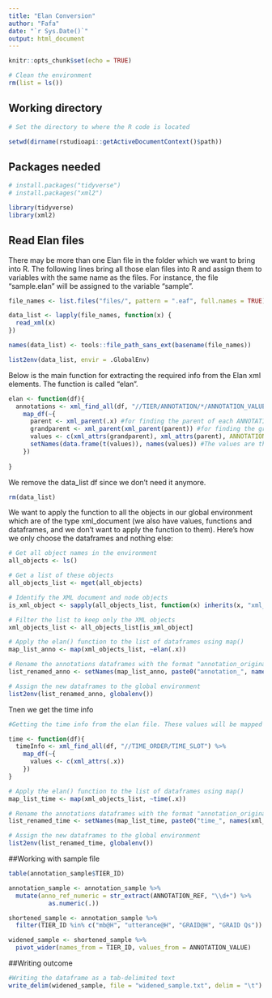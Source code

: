 ```yaml
---
title: "Elan Conversion"
author: "Fafa"
date: "`r Sys.Date()`"
output: html_document
---
```


```r
knitr::opts_chunk$set(echo = TRUE)
```

```r
# Clean the environment
rm(list = ls())

```

## Working directory

```r
# Set the directory to where the R code is located 

setwd(dirname(rstudioapi::getActiveDocumentContext()$path))

```

## Packages needed 

```r
# install.packages("tidyverse")
# install.packages("xml2")

library(tidyverse)
library(xml2)

```

## Read Elan files

There may be more than one Elan file in the folder which we want to bring into R. The following lines bring all those elan files into R and assign them to variables with the same name as the files. For instance, the file "sample.elan" will be assigned to the variable "sample".

```r

file_names <- list.files("files/", pattern = ".eaf", full.names = TRUE)

data_list <- lapply(file_names, function(x) {
  read_xml(x)
})

names(data_list) <- tools::file_path_sans_ext(basename(file_names))

list2env(data_list, envir = .GlobalEnv)

```


Below is the main function for extracting the required info from the Elan xml elements. The function is called "elan".

```r

elan <- function(df){
  annotations <- xml_find_all(df, "//TIER/ANNOTATION/*/ANNOTATION_VALUE") %>% #xml_find_all() search for all instances of the ANNOTATION_VALUE element within the TIER element in the elan file.
    map_df(~{
      parent <- xml_parent(.x) #for finding the parent of each ANNOTATION_VALUE element
      grandparent <- xml_parent(xml_parent(parent)) #for finding the grandparent of each ANNOTATION_VALUE element
      values <- c(xml_attrs(grandparent), xml_attrs(parent), ANNOTATION_VALUE = xml_text(.x)) #xml_attrs() retrievs all the attribute values for parent and grandparent nodes.
      setNames(data.frame(t(values)), names(values)) #The values are then transposed into a data frame using data.frame() and set as column names using the setNames() function. The resulting data frames are then combined into a single data frame using map_df(), with each row representing a unique ANNOTATION_VALUE element and its corresponding parent and grandparent attribute values.
    })
  
}


```


 We remove the data_list df since we don't need it anymore.
 
```r

rm(data_list)

```
 
 We want to apply the function to all the objects in our global environment which are of the type xml_document (we also have values, functions and dataframes, and we don't want to apply the function to them). Here's how we only choose the dataframes and nothing else:
 
```r
# Get all object names in the environment
all_objects <- ls()

# Get a list of these objects
all_objects_list <- mget(all_objects)

# Identify the XML document and node objects
is_xml_object <- sapply(all_objects_list, function(x) inherits(x, "xml_document") || inherits(x, "xml_node"))

# Filter the list to keep only the XML objects
xml_objects_list <- all_objects_list[is_xml_object]

```
 
 
```r
# Apply the elan() function to the list of dataframes using map()
map_list_anno <- map(xml_objects_list, ~elan(.x))

# Rename the annotations dataframes with the format "annotation_original name of the dataframe"
list_renamed_anno <- setNames(map_list_anno, paste0("annotation_", names(xml_objects_list)))

# Assign the new dataframes to the global environment
list2env(list_renamed_anno, globalenv())

```
 
 
Tnen we get the time info

```r

#Getting the time info from the elan file. These values will be mapped to the annotation dataframe later.

time <- function(df){
  timeInfo <- xml_find_all(df, "//TIME_ORDER/TIME_SLOT") %>% 
    map_df(~{
      values <- c(xml_attrs(.x))
    })
}

# Apply the elan() function to the list of dataframes using map()
map_list_time <- map(xml_objects_list, ~time(.x))

# Rename the annotations dataframes with the format "annotation_original name of the dataframe"
list_renamed_time <- setNames(map_list_time, paste0("time_", names(xml_objects_list)))

# Assign the new dataframes to the global environment
list2env(list_renamed_time, globalenv())


```


##Working with sample file

```r
table(annotation_sample$TIER_ID)

annotation_sample <- annotation_sample %>% 
  mutate(anno_ref_numeric = str_extract(ANNOTATION_REF, "\\d+") %>% 
           as.numeric(.))

shortened_sample <- annotation_sample %>% 
  filter(TIER_ID %in% c("mb@H", "utterance@H", "GRAID@H", "GRAID Qs"))

widened_sample <- shortened_sample %>%
  pivot_wider(names_from = TIER_ID, values_from = ANNOTATION_VALUE)

```


##Writing outcome

```r

#Writing the dataframe as a tab-delimited text
write_delim(widened_sample, file = "widened_sample.txt", delim = "\t")



```

